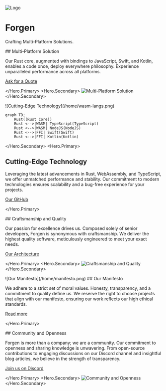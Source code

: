 
<Animation />

<div className="my-18">
<Jumbotron>

![Logo](/logo.png)

# Forgen

Crafting Multi-Platform Solutions.

</Jumbotron>
</div>

<Hero>
<Hero.Primary>
## Multi-Platform Solution

Our Rust core, augmented with bindings to JavaScript, Swift, and Kotlin, enables a <Highlight>code once, deploy everywhere</Highlight> philosophy. Experience unparalleled performance across all platforms.

[Ask for a Quote](mailto:hello@forgen.tech)

</Hero.Primary>
<Hero.Secondary>
![Multi-Platform Solution](/home/multiplatform.png)
</Hero.Secondary>
</Hero>

<Hero>
<Hero.Secondary>
![Cutting-Edge Technology](/home/wasm-langs.png)

```mermaid
graph TD;
    Rust((Rust Core))
    Rust <-->|WASM| TypeScript(TypeScript)
    Rust <-->|WASM| NodeJS(NodeJS)
    Rust <-->|FFI| Swift(Swift)
    Rust <-->|FFI| Kotlin(Kotlin)
```

</Hero.Secondary>
<Hero.Primary>
## Cutting-Edge Technology

Leveraging the latest advancements in Rust, WebAssembly, and TypeScript, we offer unmatched performance and stability. Our commitment to modern technologies ensures scalability and a bug-free experience for your projects.

[Our GitHub](https://github.com/forgen-org)

</Hero.Primary>
</Hero>

<Hero right>
<Hero.Primary>
## Craftsmanship and Quality

Our passion for excellence drives us. Composed solely of senior developers, Forgen is synonymous with craftsmanship. We deliver the highest quality software, meticulously engineered to meet your exact needs.

[Our Architecture](/en/learn/introduction)

</Hero.Primary>
<Hero.Secondary>
![Craftsmanship and Quality](/home/bugfree.png)
</Hero.Secondary>
</Hero>

<Hero>
<Hero.Secondary>
![Our Manifesto](/home/manifesto.png)
</Hero.Secondary>
<Hero.Primary>
## Our Manifesto

We adhere to a strict set of moral values. Honesty, transparency, and a commitment to quality define us. We reserve the right to choose projects that align with our manifesto, ensuring our work reflects our high ethical standards.

[Read more](/en/manifesto)

</Hero.Primary>
</Hero>

<Hero right>
<Hero.Primary>
## Community and Openness

Forgen is more than a company; we are a community. Our commitment to openness and sharing knowledge is unwavering. From open-source contributions to engaging discussions on our Discord channel and insightful blog articles, we believe in the strength of transparency.

[Join us on Discord](https://discord.gg/6fTK3ssg)

</Hero.Primary>
<Hero.Secondary>
![Community and Openness](/home/discord.png)
</Hero.Secondary>
</Hero>
